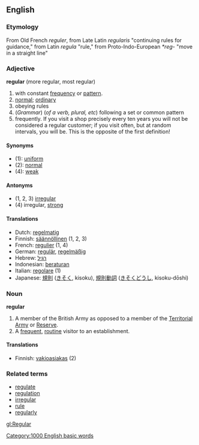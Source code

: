 ==English==

===Etymology===
From Old French ''reguler'', from Late Latin ''regularis'' "continuing rules for guidance," from Latin ''regula'' "rule," from Proto-Indo-European ''*reg-'' "move in a straight line"

===Adjective===
'''regular''' (more regular, most regular)
# with constant [[frequency]] or [[pattern]].
# [[normal]]; [[ordinary]]
# obeying rules
# (''Grammar'') (''of a verb, plural, etc'') following a set or common pattern
# frequently. If you visit a shop precisely every ten years  you will not be considered a regular customer; if you visit often, but at random intervals, you will be. This is the opposite of the first definition!

====Synonyms====
*(1): [[uniform]]
*(2): [[normal]]
*(4): [[weak]]

====Antonyms====
*(1, 2, 3) [[irregular]]
*(4) irregular, [[strong]]

====Translations====
*Dutch: [[regelmatig]]
*Finnish: [[säännöllinen]] (1, 2, 3)
*French: [[regulier]] (1, 4)
*German: [[regulär]], [[regelmäßig]]
*Hebrew: [[רגיל]]
*Indonesian: [[atur|beraturan]]
*Italian: [[regolare]] (1)
*Japanese: [[規則]] ([[きそく]], kisoku), [[規則]][[動詞]] ([[きそく]][[どうし]], kisoku-dōshi)

===Noun===
'''regular'''
#A member of the British Army as opposed to a member of the [[Territorial Army]] or [[Reserve]].
#A [[frequent]], [[routine]] visitor to an establishment.

====Translations====
*Finnish: [[vakioasiakas]] (2)

===Related terms===
*[[regulate]]
*[[regulation]]
*[[irregular]]
*[[rule]]
*[[regularly]]

[[gl:Regular]]
[[Category:1000 English basic words]]